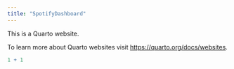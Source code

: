 ```yaml
---
title: "SpotifyDashboard"
---
```


This is a Quarto website.

To learn more about Quarto websites visit <https://quarto.org/docs/websites>.

```r
1 + 1
```
